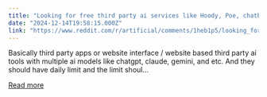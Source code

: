 ```yaml
---
title: "Looking for free third party ai services like Hoody, Poe, chatbot arena,Monic, anakin etc"
date: "2024-12-14T19:58:15.000Z"
link: "https://www.reddit.com/r/artificial/comments/1heb1p5/looking_for_free_third_party_ai_services_like/"
---
```


Basically third party apps or website interface / website based third party ai tools with multiple ai models like chatgpt, claude, gemini, and etc. And they should have daily limit and the limit shoul...

[Read more](https://www.reddit.com/r/artificial/comments/1heb1p5/looking_for_free_third_party_ai_services_like/)
